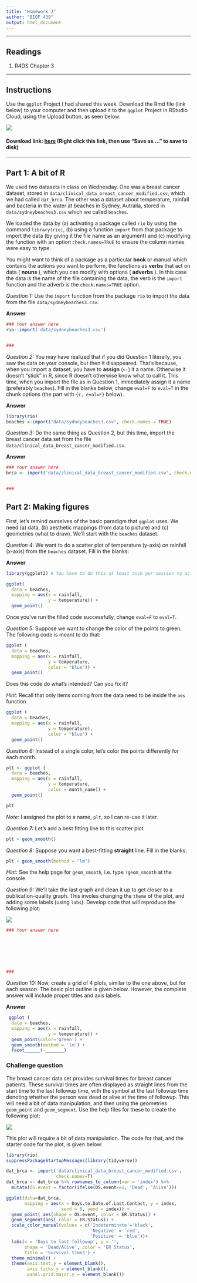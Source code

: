 ```yaml
---
title: "Homework 2"
author: "BIOF 439"
output: html_document
---
```


-----

## Readings

1. R4DS Chapter 3

------

## Instructions

Use the `ggplot` Project I had shared this week. Download the Rmd file (link below) to your computer and then upload it to the `ggplot` Project in RStudio Cloud, using the Upload button, as seen below:

![](img/file_upload.png)

#### Download link: [here](HW2.Rmd) (Right click this link, then use "Save as ..." to save to disk)

------

## Part 1: A bit of R

We used two datasets in class on Wednesday. One was a breast cancer dataset, stored in `data/clinical_data_breast_cancer_modified.csv`, which we had called `dat_brca`. The other was a dataset
about temperature, rainfall and bacteria in the water at beaches in Sydney, Autralia, stored in `data/sydneybeaches3.csv` which we called `beaches`. 

We loaded the data by (a) activating a package called `rio` by using the command `library(rio)`, (b) using a function `import` from that package to import the data (by giving it the file name as an argument) and (c) modifying the function with an option `check.names=TRUE` to ensure the column names were easy to type.

You might want to think of a package as a particular __book__ or manual which contains the actions you want to perform, the functions as __verbs__ that act on data ( __nouns__ ), which you can modify with options ( __adverbs__ ). In this case the data is the name of the file containing the data, the verb is the `import` function and the adverb is the `check.names=TRUE` option. 

_Question 1:_ Use the `import` function from the package `rio` to import the data from the file `data/sydneybeaches3.csv`.

__Answer__

```r
### Your answer here
rio::import('data/sydneybeaches3.csv')


###
```

_Question 2:_ You may have realized that if you did Question 1 literally, you saw the data on your console, but then it disappeared. That's because, when you import a dataset, you have to __assign__ (`<-`) it a name. Otherwise it doesn't "stick" in R, since R doesn't otherwise know what to call it. This time, 
when you import the file as in Question 1, immediately assign it a name (preferably `beaches`). Fill in the blanks below, change `eval=F` to `eval=T` in the chunk options (the part with `{r, eval=F}` below). 

__Answer__

```r
library(rio)
beaches <-import("data/sydneybeaches3.csv", check.names = TRUE)
```

_Question 3:_ Do the same thing as Question 2, but this time, import the breast cancer data set from the 
file `data/clinical_data_breast_cancer_modified.csv`. 

__Answer__

```r
### Your answer here
brca <- import('data/clinical_data_breast_cancer_modified.csv', check.names=F)


###
```


## Part 2: Making figures

First, let's remind ourselves of the basic paradigm that `ggplot` uses. We need (a) data, (b) aesthetic mappings (from data to picture) and (c) geometries (what to draw). We'll start with the `beaches` dataset. 

_Question 4:_ We want to do a scatter plot of temperature (y-axis) on rainfall (x-axis) from the `beaches` dataset. Fill in the blanks:

__Answer__

```r
library(ggplot2) # You have to do this at least once per session to activate the package, so that R can find the ggplot function

ggplot(
  data = beaches,
  mapping = aes(x = rainfall,
                y = temperature)) +
  geom_point()
```

Once you've run the filled code successfully, change `eval=F` to `eval=T`.

_Question 5:_ Suppose we want to change the color of the points to green. The following code is meant to do that:

```r
ggplot (
  data = beaches,
  mapping = aes(x = rainfall,
                y = temperature,
                color = "blue")) +
  geom_point()
```

Does this code do what's intended? Can you fix it? 

_Hint:_ Recall that only items coming from the data need to be inside the `aes` function

```r
ggplot (
  data = beaches,
  mapping = aes(x = rainfall,
                y = temperature),
                color = "blue") +
  geom_point()
```


_Question 6:_ Instead of a single color, let's color the points differently for each month. 

```r
plt <- ggplot (
  data = beaches,
  mapping = aes(x = rainfall,
                y = temperature,
                color = month_name)) +
  geom_point()

plt
```

_Note:_ I assigned the plot to a name, `plt`, so I can re-use it later.

_Question 7:_ Let's add a best fitting line to this scatter plot

```r
plt + geom_smooth()
```

_Question 8:_ Suppose you want a best-fitting __straight__ line. Fill in the blanks:

```r
plt + geom_smooth(method = "lm")
```

_Hint:_ See the help page for `geom_smooth`, i.e. type `?geom_smooth` at the console

_Question 9:_ We'll take the last graph and clean it up to get closer to a publication-quality graph. This involes changing the `theme` of the plot, and adding some labels (using `labs`). Develop code that will reproduce the following plot:

![](img/plot1.png)

```r
### Your answer here







###
```

_Question 10:_ Now, create a grid of 4 plots, similar to the one above, but for each season. The basic plot outline is given below. However, the complete answer will include proper titles and axis labels.

__Answer__

```r
 ggplot (
  data = beaches,
  mapping = aes(x = rainfall,
                y = temperature)) +
  geom_point(color='green') + 
  geom_smooth(method = 'lm') + 
  facet______(~_______)
```

### Challenge question

The breast cancer data set provides survival times for breast cancer patients. These survival times are often displayed as straight lines from the start time to the last followup time, with the symbol at the last followup time denoting whether the person was dead or alive at the time of followup. This will need a bit of data manipulation, and then using the geometries `geom_point` and `geom_segment`. Use the help files for these to create the following plot:

![](img/survival.png)

This plot will require a bit of data manipulation. The code for that, and the starter code for the plot, is given below:

```r
library(rio)
suppressPackageStartupMessages(library(tidyverse))

dat_brca <- import('data/clinical_data_breast_cancer_modified.csv', 
                   check.names=T)
dat_brca <- dat_brca %>% rownames_to_column(var = 'index') %>% 
  mutate(OS.event = factor(ifelse(OS.event==1, 'Dead', 'Alive')))

ggplot(data=dat_brca,
       mapping = aes(x = Days.to.Date.of.Last.Contact, y = index, 
                     xend = 0, yend = index)) +
  geom_point( aes(shape = OS.event, color = ER.Status)) + 
  geom_segment(aes( color = ER.Status)) +
  scale_color_manual(values = c('Indeterminate'='black',
                                'Negative' = 'red',
                                'Positive' = 'blue'))+ 
  labs(x = 'Days to last followup', y = '', 
       shape = 'Dead/Alive', color = 'ER Status',
       title = 'Survival times') +
  theme_minimal() + 
  theme(axis.text.y = element_blank(),
        axis.ticks.y = element_blank(),
        panel.grid.major.y = element_blank())
  
```

